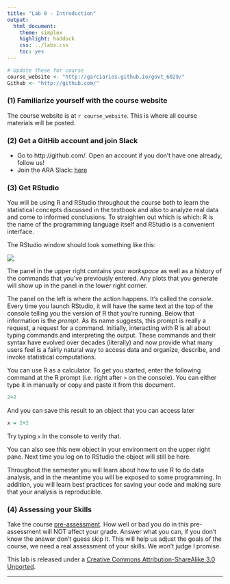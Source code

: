 ```yaml
---
title: "Lab 0 - Introduction"
output:
  html_document:
    theme: simplex
    highlight: haddock
    css: ../labs.css
    toc: yes
---
```


```r
# Update these for course
course_website <- "http://garciarios.github.io/govt_6029/" 
Github <- "http://github.com/"

```


### (1) Familiarize yourself with the course website

The course website is at `r course_website`. This is where all course materials
will be posted.


### (2) Get a GitHib account and join Slack

- <i class="fab fa-github"></i> Go to http://github.com/.  Open an account if you don't have one already, follow us!
- <i class="fab fa-slack"></i> Join the ARA Slack: [here](https://join.slack.com/t/advancedregre-aif5488/shared_invite/zt-lxyq2gkm-kooDNrvaUTEb47Y7M6njEQ)


### (3) Get RStudio

You will be using R and RStudio throughout the course both to learn the 
statistical concepts discussed in the textbook and also to analyze real data 
and come to informed conclusions.  To straighten out which is which: R is the 
name of the programming language itself and RStudio is a convenient interface.


The RStudio window should look something like this:

![](rInterface2015.png)



The panel in the upper right contains your *workspace* as well as a history of 
the commands that you've previously entered.  Any plots that you generate will 
show up in the panel in the lower right corner.

The panel on the left is where the action happens.  It's called the *console*.  
Every time you launch RStudio, it will have the same text at the top of the 
console telling you the version of R that you're running.  Below that 
information is the *prompt*.  As its name suggests, this prompt is really a 
request, a request for a command.  Initially, interacting with R is all about 
typing commands and interpreting the output. These commands and their syntax 
have evolved over decades (literally) and now provide what many users feel is a 
fairly natural way to access data and organize, describe, and invoke 
statistical computations.

You can use R as a calculator. To get you started, enter the following command 
at the R prompt (i.e. right after `>` on the console).  You can either type it 
in manually or copy and paste it from this document.

```r
2+2
```

And you can save this result to an object that you can access later

```r
x = 2+2
```

Try typing `x` in the console to verify that. 

You can also see this new object in your environment on the upper right pane. 
Next time you log on to RStudio the object will still be here.

Throughout the semester you will learn about how to use R to do data analysis, 
and in the meantime you will be exposed to some programming. In addition, you 
will learn best practices for saving your code and making sure that your 
analysis is reproducible.


### (4) Assessing your Skills

Take the course [pre-assessment](Govt_Course_Assessment.pdf). How well or bad you do in this pre-assessment will NOT affect your grade. Answer what you can, if you don't know the answer don't guess skip it. This will help us adjust the goals of the course, we need a real assessment of your skills. We won't judge I promise. 


<div id="license">
This lab is released under a 
[Creative Commons Attribution-ShareAlike 3.0 Unported](http://creativecommons.org/licenses/by-sa/3.0). 

</div>


******